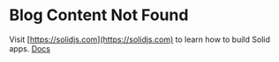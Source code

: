 
# Blog Content Not Found

Visit [https://solidjs.com](https://solidjs.com) to learn how to build Solid apps. <A href="/docs">Docs</A>
